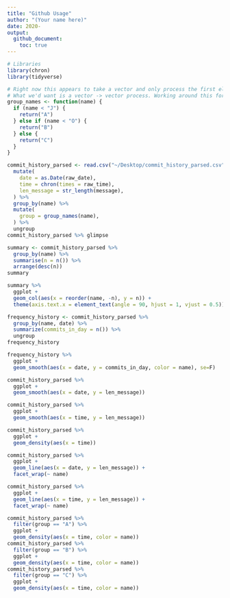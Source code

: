 ```yaml
---
title: "Github Usage"
author: "(Your name here)"
date: 2020-
output:
  github_document:
    toc: true
---
```


```r
# Libraries
library(chron)
library(tidyverse)
```

```r
# Right now this appears to take a vector and only process the first element.
# What we'd want is a vector -> vector process. Working around this for now.
group_names <- function(name) {
  if (name < "J") {
    return("A")
  } else if (name < "O") {
    return("B")
  } else {
    return("C")
  }
}
```

```r
commit_history_parsed <- read.csv("~/Desktop/commit_history_parsed.csv") %>%
  mutate(
    date = as.Date(raw_date),
    time = chron(times = raw_time),
    len_message = str_length(message),
  ) %>%
  group_by(name) %>%
  mutate(
    group = group_names(name),
  ) %>%
  ungroup
commit_history_parsed %>% glimpse
```

```r
summary <- commit_history_parsed %>%
  group_by(name) %>%
  summarise(n = n()) %>%
  arrange(desc(n))
summary
```

```r
summary %>%
  ggplot +
  geom_col(aes(x = reorder(name, -n), y = n)) +
  theme(axis.text.x = element_text(angle = 90, hjust = 1, vjust = 0.5))
```

```r
frequency_history <- commit_history_parsed %>%
  group_by(name, date) %>%
  summarize(commits_in_day = n()) %>%
  ungroup
frequency_history
```

```r
frequency_history %>%
  ggplot +
  geom_smooth(aes(x = date, y = commits_in_day, color = name), se=F)
```

```r
commit_history_parsed %>%
  ggplot +
  geom_smooth(aes(x = date, y = len_message))

commit_history_parsed %>%
  ggplot +
  geom_smooth(aes(x = time, y = len_message))

commit_history_parsed %>%
  ggplot +
  geom_density(aes(x = time))
```

```r
commit_history_parsed %>%
  ggplot +
  geom_line(aes(x = date, y = len_message)) +
  facet_wrap(~ name)

commit_history_parsed %>%
  ggplot +
  geom_line(aes(x = time, y = len_message)) +
  facet_wrap(~ name)

commit_history_parsed %>%
  filter(group == "A") %>%
  ggplot +
  geom_density(aes(x = time, color = name))
commit_history_parsed %>%
  filter(group == "B") %>%
  ggplot +
  geom_density(aes(x = time, color = name))
commit_history_parsed %>%
  filter(group == "C") %>%
  ggplot +
  geom_density(aes(x = time, color = name))
```